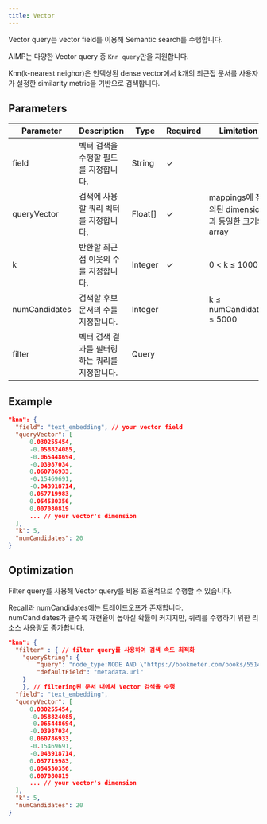 ```yaml
---
title: Vector
---
```


Vector query는 vector field를 이용해 Semantic search를 수행합니다.

AIMP는 다양한 Vector query 중 `Knn query`만을 지원합니다.

Knn(k-nearest neighor)은 인덱싱된 dense vector에서 k개의 최근접 문서를 사용자가 설정한 similarity metric을 기반으로 검색합니다.

## Parameters

| Parameter     | Description                                    | Type    | Required | Limitation                                        |
| ------------- | ---------------------------------------------- | ------- | -------- | ------------------------------------------------- |
| field         | 벡터 검색을 수행할 필드를 지정합니다.          | String  | ✓        |                                                   |
| queryVector   | 검색에 사용할 쿼리 벡터를 지정합니다.          | Float[] | ✓        | mappings에 정의된 dimension과 동일한 크기의 array |
| k             | 반환할 최근접 이웃의 수를 지정합니다.          | Integer | ✓        | 0 < k ≤ 1000                                      |
| numCandidates | 검색할 후보 문서의 수를 지정합니다.            | Integer |          | k ≤ numCandidates ≤ 5000                          |
| filter        | 벡터 검색 결과를 필터링하는 쿼리를 지정합니다. | Query   |          |                                                   |

## Example

```json
"knn": {
  "field": "text_embedding", // your vector field
  "queryVector": [
      0.030255454,
      -0.058824085,
      -0.065448694,
      -0.03987034,
      0.060786933,
      -0.15469691,
      -0.043918714,
      0.057719983,
      0.054530356,
      0.007080819
      ... // your vector's dimension
  ],
  "k": 5,
  "numCandidates": 20
}
```

## Optimization

Filter query를 사용해 Vector query를 비용 효율적으로 수행할 수 있습니다.

<Tip>
  Recall과 numCandidates에는 트레이드오프가 존재합니다. <br /> numCandidates가
  클수록 재현율이 높아질 확률이 커지지만, 쿼리를 수행하기 위한 리소스 사용량도
  증가합니다.
</Tip>

```json
"knn": {
  "filter" : { // filter query를 사용하여 검색 속도 최적화
    "queryString": {
        "query": "node_type:NODE AND \"https://bookmeter.com/books/5514276\"",
        "defaultField": "metadata.url"
    }
	}, // filtering된 문서 내에서 Vector 검색을 수행
  "field": "text_embedding",
  "queryVector": [
      0.030255454,
      -0.058824085,
      -0.065448694,
      -0.03987034,
      0.060786933,
      -0.15469691,
      -0.043918714,
      0.057719983,
      0.054530356,
      0.007080819
      ... // your vector's dimension
  ],
  "k": 5,
  "numCandidates": 20
}
```

